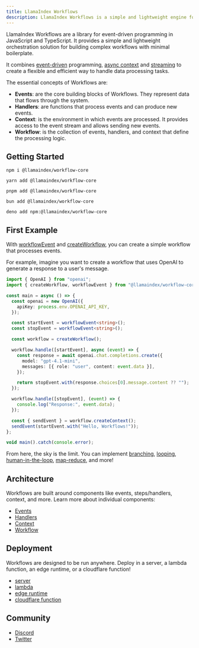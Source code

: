 ```yaml
---
title: LlamaIndex Workflows
description: LlamaIndex Workflows is a simple and lightweight engine for JavaScript and TypeScript apps.
---
```


LlamaIndex Workflows are a library for event-driven programming in JavaScript and TypeScript.
It provides a simple and lightweight orchestration solution for building complex workflows with minimal boilerplate.

It combines [event-driven](#) programming, [async context](#) and [streaming](#) to create a flexible and efficient way to handle data processing tasks.

The essential concepts of Workflows are:

- **Events**: are the core building blocks of Workflows. They represent data that flows through the system.
- **Handlers**: are functions that process events and can produce new events.
- **Context**: is the environment in which events are processed. It provides access to the event stream and allows sending new events.
- **Workflow**: is the collection of events, handlers, and context that define the processing logic.

## Getting Started

```shell
npm i @llamaindex/workflow-core

yarn add @llamaindex/workflow-core

pnpm add @llamaindex/workflow-core

bun add @llamaindex/workflow-core

deno add npm:@llamaindex/workflow-core
```

## First Example

With [workflowEvent](#) and [createWorkflow](#), you can create a simple workflow that processes events.

For example, imagine you want to create a workflow that uses OpenAI to generate a response to a user's message.

```ts
import { OpenAI } from "openai";
import { createWorkflow, workflowEvent } from "@llamaindex/workflow-core";

const main = async () => {
  const openai = new OpenAI({
    apiKey: process.env.OPENAI_API_KEY,
  });

  const startEvent = workflowEvent<string>();
  const stopEvent = workflowEvent<string>();

  const workflow = createWorkflow();

  workflow.handle([startEvent], async (event) => {
    const response = await openai.chat.completions.create({
      model: "gpt-4.1-mini",
      messages: [{ role: "user", content: event.data }],
    });

    return stopEvent.with(response.choices[0].message.content ?? "");
  });

  workflow.handle([stopEvent], (event) => {
    console.log("Response:", event.data);
  });

  const { sendEvent } = workflow.createContext();
  sendEvent(startEvent.with("Hello, Workflows!"));
};

void main().catch(console.error);
```

From here, the sky is the limit. You can implement [branching](), [looping](), [human-in-the-loop](), [map-reduce](), and more!

## Architecture

Workflows are built around components like events, steps/handlers, context, and more. Learn more about individual components:

- [Events]()
- [Handlers]()
- [Context]()
- [Workflow]()

## Deployment

Workflows are designed to be run anywhere. Deploy in a server, a lambda function, an edge runtime, or a cloudflare function!
- [server]()
- [lambda]()
- [edge runtime]()
- [cloudflare function]()

## Community

- [Discord]()
- [Twitter]()

